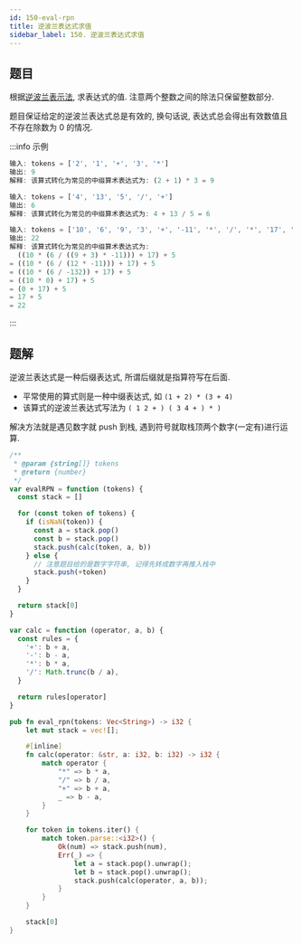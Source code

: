 ```yaml
---
id: 150-eval-rpn
title: 逆波兰表达式求值
sidebar_label: 150. 逆波兰表达式求值
---
```


## 题目

根据[逆波兰表示法](https://en.wikipedia.org/wiki/Reverse_Polish_notation), 求表达式的值. 注意两个整数之间的除法只保留整数部分.

题目保证给定的逆波兰表达式总是有效的, 换句话说, 表达式总会得出有效数值且不存在除数为 0 的情况.

:::info 示例

```ts
输入: tokens = ['2', '1', '+', '3', '*']
输出: 9
解释: 该算式转化为常见的中缀算术表达式为: (2 + 1) * 3 = 9
```

```ts
输入: tokens = ['4', '13', '5', '/', '+']
输出: 6
解释: 该算式转化为常见的中缀算术表达式为: 4 + 13 / 5 = 6
```

```ts
输入: tokens = ['10', '6', '9', '3', '+', '-11', '*', '/', '*', '17', '+' ,'5' ,'+']
输出: 22
解释: 该算式转化为常见的中缀算术表达式为:
  ((10 * (6 / ((9 + 3) * -11))) + 17) + 5
= ((10 * (6 / (12 * -11))) + 17) + 5
= ((10 * (6 / -132)) + 17) + 5
= ((10 * 0) + 17) + 5
= (0 + 17) + 5
= 17 + 5
= 22
```

:::

## 题解

逆波兰表达式是一种后缀表达式, 所谓后缀就是指算符写在后面.

- 平常使用的算式则是一种中缀表达式, 如 `(1 + 2) * (3 + 4)`
- 该算式的逆波兰表达式写法为 `( 1 2 + ) ( 3 4 + ) * )`

解决方法就是遇见数字就 push 到栈, 遇到符号就取栈顶两个数字(一定有)进行运算.


<Tabs>
  <TabItem value='JavaScript' label='JavaScript' default>

```ts
/**
 * @param {string[]} tokens
 * @return {number}
 */
var evalRPN = function (tokens) {
  const stack = []

  for (const token of tokens) {
    if (isNaN(token)) {
      const a = stack.pop()
      const b = stack.pop()
      stack.push(calc(token, a, b))
    } else {
      // 注意题目给的是数字字符串, 记得先转成数字再推入栈中
      stack.push(+token)
    }
  }

  return stack[0]
}

var calc = function (operator, a, b) {
  const rules = {
    '+': b + a,
    '-': b - a,
    '*': b * a,
    '/': Math.trunc(b / a),
  }

  return rules[operator]
}
```

</TabItem>
<TabItem value='Rust' label='Rust'>

```rust
pub fn eval_rpn(tokens: Vec<String>) -> i32 {
    let mut stack = vec![];

    #[inline]
    fn calc(operator: &str, a: i32, b: i32) -> i32 {
        match operator {
            "*" => b * a,
            "/" => b / a,
            "+" => b + a,
            _ => b - a,
        }
    }

    for token in tokens.iter() {
        match token.parse::<i32>() {
            Ok(num) => stack.push(num),
            Err(_) => {
                let a = stack.pop().unwrap();
                let b = stack.pop().unwrap();
                stack.push(calc(operator, a, b));
            }
        }
    }

    stack[0]
}
```

</TabItem>
</Tabs>

